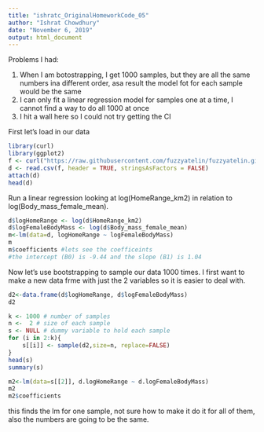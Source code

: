 ```yaml
---
title: "ishratc_OriginalHomeworkCode_05"
author: "Ishrat Chowdhury"
date: "November 6, 2019"
output: html_document
---
```


Problems I had:

1. When I am botostrapping, I get 1000 samples, but they are all the same numbers ina different order, asa result the model fot for each sample would be the same
2. I can only fit a linear regression model for samples one at a time, I cannot find a way to do all 1000 at once
3. I hit a wall here so I could not try getting the CI


First let's load in our data
```r
library(curl)
library(ggplot2)
f <- curl("https://raw.githubusercontent.com/fuzzyatelin/fuzzyatelin.github.io/master/AN597_Fall19/KamilarAndCooperData.csv")
d <- read.csv(f, header = TRUE, stringsAsFactors = FALSE)
attach(d)
head(d)
```

Run a linear regression looking at log(HomeRange_km2) in relation to log(Body_mass_female_mean).

```r
d$logHomeRange <- log(d$HomeRange_km2)
d$logFemaleBodyMass <- log(d$Body_mass_female_mean)
m<-lm(data=d, logHomeRange ~ logFemaleBodyMass)
m
m$coefficients #lets see the coefficeints 
#the intercept (B0) is -9.44 and the slope (B1) is 1.04
```

Now let's use bootstrapping to sample our data 1000 times. I first want to make a new data frme with just the 2 variables so it is easier to deal with.

```r
d2<-data.frame(d$logHomeRange, d$logFemaleBodyMass)
d2
```

```r
k <- 1000 # number of samples
n <-  2 # size of each sample
s <- NULL # dummy variable to hold each sample
for (i in 2:k){
    s[[i]] <- sample(d2,size=n, replace=FALSE)
}
head(s)
summary(s)
```


```r
m2<-lm(data=s[[2]], d.logHomeRange ~ d.logFemaleBodyMass)
m2
m2$coefficients
```

this finds the lm for one sample, not sure how to make it do it for all of them, also the numbers are going to be the same. 

